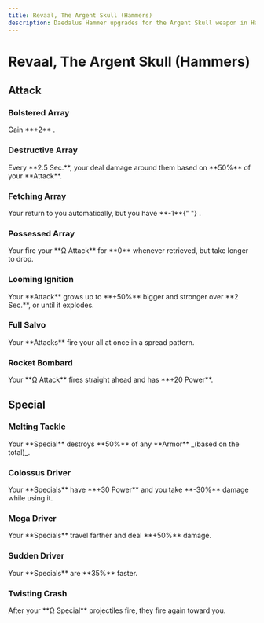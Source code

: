 ```yaml
---
title: Revaal, The Argent Skull (Hammers)
description: Daedalus Hammer upgrades for the Argent Skull weapon in Hades 2.
---
```



# Revaal, The Argent Skull (Hammers)

## Attack

### Bolstered Array

<CodexEntry data={DbHammers.Skull.bolsteredArray}>
  Gain **+2** <IconShell />.
</CodexEntry>

### Destructive Array

<CodexEntry data={DbHammers.Skull.destructiveArray}>
  Every **2.5 Sec.**, your <IconShell /> deal damage around them based on
  **50%** of your **Attack**.
</CodexEntry>

### Fetching Array

<CodexEntry data={DbHammers.Skull.fetchingArray}>
  Your <IconShell /> return to you automatically, but you have **-1**{" "}
  <IconShell />.
</CodexEntry>

### Possessed Array

<CodexEntry data={DbHammers.Skull.possessedArray}>
  Your <IconShell /> fire your **Ω Attack** for **0** <IconMagick /> whenever
  retrieved, but take longer to drop.
</CodexEntry>

### Looming Ignition

<CodexEntry data={DbHammers.Skull.loomingIgnition}>
  Your **Attack** grows up to **+50%** bigger and stronger over **2 Sec.**, or
  until it explodes.
</CodexEntry>

### Full Salvo

<CodexEntry data={DbHammers.Skull.fullSalvo}>
  Your **Attacks** fire your <IconShell /> all at once in a spread pattern.
</CodexEntry>

### Rocket Bombard

<CodexEntry data={DbHammers.Skull.rocketBombard}>
  Your **Ω Attack** fires straight ahead and has **+20 Power**.
</CodexEntry>

## Special

### Melting Tackle

<CodexEntry data={DbHammers.Skull.meltingTackle}>
  Your **Special** destroys **50%** of any **Armor** _(based on the total)_.
</CodexEntry>

### Colossus Driver

<CodexEntry data={DbHammers.Skull.colossusDriver}>
  Your **Specials** have **+30 Power** and you take **-30%** damage while using
  it.
</CodexEntry>

### Mega Driver

<CodexEntry data={DbHammers.Skull.megaDriver}>
  Your **Specials** travel farther and deal **+50%** damage.
</CodexEntry>

### Sudden Driver

<CodexEntry data={DbHammers.Skull.suddenDriver}>
  Your **Specials** are **35%** faster.
</CodexEntry>

### Twisting Crash

<CodexEntry data={DbHammers.Skull.twistingCrash}>
  After your **Ω Special** projectiles fire, they fire again toward you.
</CodexEntry>
